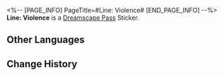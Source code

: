 <%-- [PAGE_INFO]
PageTitle=#Line: Violence#
[END_PAGE_INFO] --%>
{{Stub|Location information}}
{{Item Infobox
|id          = 223270
|image       = Dreamscape Pass Sticker Text.png
|type        = Dreamscape Pass Sticker
|type2       = Talking Clock Stickers
|invCategory = 
|rarity      = 4
|effect      = 
|description = Digital stickers that can be used to decorate the pages of the Dreamtour Handbook. They come in many different styles.
|source1     = [[Calm the busker's displeasure with automated orchestras]]
}}
{{Description|Oh, you scoundrel! I want to rip your head off!}}
'''Line: Violence''' is a [[Dreamscape Pass]] Sticker.

==Other Languages==
{{Other Languages
|en   = Line: Violence
|zhs  = 台词：暴力
|zht  = 台詞：暴力
|ja   = セリフ：暴力
|ko   = 대사: 폭력
|es   = Guion: Violencia
|fr   = Réplique : violence
|ru   = Реплика: Жестокость
|th   = บทพูด: ใช้ความรุนแรง
|vi   = Lời Thoại: Bạo Lực
|de   = Spruch: Gewalt
|id   = Dialog: Kekerasan
|pt   = Linha: Violência
}}

==Change History==
{{Change History|2.0}}